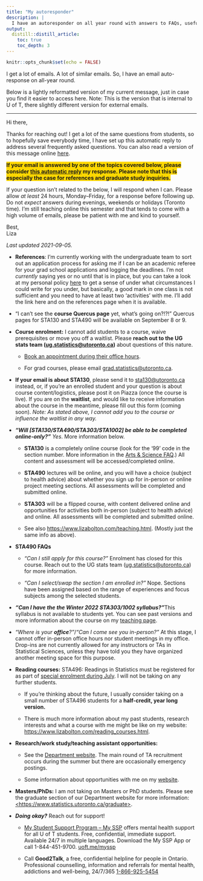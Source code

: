 ```yaml
---
title: "My autoresponder"
description: |
  I have an autoresponder on all year round with answers to FAQs, useful links, and more. You can check the latest version here. *Last updated: 2021-09-05*.
output: 
  distill::distill_article:
    toc: true
    toc_depth: 3
---
```


```r
knitr::opts_chunk$set(echo = FALSE)
```

I get a lot of emails. A lot of similar emails. So, I have an email auto-response on all-year round.

Below is a lightly reformatted version of my current message, just in case you find it easier to access here. Note: This is the version that is internal to U of T, there slightly different version for external emails.

------------------------------------------------------------------------

Hi there,

Thanks for reaching out! I get a lot of the same questions from students, so to hopefully save everybody time, I have set up this automatic reply to address several frequently asked questions. You can also read a version of this message online [here](https://www.lizabolton.com/autoresponder.html).

[**If your email is answered by one of the topics covered below, please consider [this automatic reply]{.ul} my response. Please note that this is especially the case for references and graduate study inquiries.**]{style="background-color: #FFD700"}

If your question isn't related to the below, I will respond when I can. Please allow *at least* 24 hours, Monday--Friday, for a response before following up. Do not *expect* answers during evenings, weekends or holidays (Toronto time). I'm still teaching online this semester and that tends to come with a high volume of emails, please be patient with me and kind to yourself.

Best, \
Liza

 _Last updated 2021-09-05._

-   **References**: I'm currently working with the undergraduate team to sort out an application process for asking me if I can be an academic referee for your grad school applications and logging the deadlines. I'm not *currently* saying yes or no until that is in place, but you can take a look at my personal policy [here](https://www.lizabolton.com/references.html) to get a sense of under what circumstances I could write for you under, but basically, a good mark in one class is not sufficient and you need to have at least two 'activities' with me. I'll add the link here and on the references page when it is available.

-   "I can't see the **course Quercus page** yet, what's going on?!?!" Quercus pages for STA130 and STA490 will be available on September 8 or 9.

-   **Course enrolment:** I cannot add students to a course, waive prerequisites or move you off a waitlist. Please **reach out to the UG stats team ([ug.statistics\@utoronto.ca](ug.statistics@utoronto.ca))** about questions of this nature.

    -   [Book an appointment during their office hours](https://outlook.office365.com/owa/calendar/DepartmentofStatisticalSciencesUndergraduate@utoronto.onmicrosoft.com/bookings/ "https://outlook.office365.com/owa/calendar/DepartmentofStatisticalSciencesUndergraduate@utoronto.onmicrosoft.com/bookings/").

    -   For grad courses, please email [grad.statistics\@utoronto.ca](mailto:grad.statistics@utoronto.ca).

-   **If your email is about STA130**, please send it to [sta130\@utoronto.ca](mailto:sta130@utoronto.ca) instead, or, if you're an enrolled student and your question is about course content/logistics, please post it on Piazza (once the course is live). If you are on the **waitlist**, and would like to receive information about the course in the meantime, please fill out this form (coming soon). _Note: As stated above, I cannot add you to the course or influence the waitlist in any way._

-   ***"**Will [STA130/STA490/STA303/STA1002] be able to be **completed online-only?"*** *Yes*. More information below.

    -   **STA130** is a completely online course (look for the '99' code in the section number. More information in the [Arts & Science FAQ](https://www.artsci.utoronto.ca/covid19-artsci-student-faqs "https://www.artsci.utoronto.ca/covid19-artsci-student-faqs").) All content and assessment will be accessed/completed online.

    -   **STA490** lectures will be online, and you will have a choice (subject to health advice) about whether you sign up for in-person or online project meeting sections. All assessments will be completed and submitted online.

    -   **STA303** will be a flipped course, with content delivered online and opportunities for activities both in-person (subject to health advice) and online. All assessments will be completed and submitted online.

    -   See also <https://www.lizabolton.com/teaching.html>. (Mostly just the same info as above).

-   **STA490 FAQs**

    -   *"Can I still apply for this course?"* Enrolment has closed for this course. Reach out to the UG stats team ([ug.statistics\@utoronto.ca](mailto:ug.statistics@utoronto.ca)) for more information.

    -   *"Can I select/swap the section I am enrolled in?"* Nope. Sections have been assigned based on the range of experiences and focus subjects among the selected students.

-   ***"**Can I have the the Winter 2022 **STA303/1002 syllabus?"***This syllabus is not available to students yet. You can see past versions and more information about the course on my [teaching page](https://www.lizabolton.com/teaching.html).

-   *"Where is your **office**?"*/*"Can I come see you in-person?"* At this stage, I cannot offer in-person office hours nor student meetings in my office. Drop-ins are not currently allowed for any instructors or TAs in Statistical Sciences, unless they have told you they have organized another meeting space for this purpose.

-   **Reading courses:** STA496: Readings in Statistics must be registered for as part of [special enrolment during July](https://utoronto.sharepoint.com/sites/ArtSci-STA/Undergrad/SitePages/Special-Enrolment-Courses--STA490Y1,-STA492H1-and-STA496H1-STA497H1.aspx "https://utoronto.sharepoint.com/sites/ArtSci-STA/Undergrad/SitePages/Special-Enrolment-Courses--STA490Y1,-STA492H1-and-STA496H1-STA497H1.aspx"). I will not be taking on any further students.

    -   If you're thinking about the future, I usually consider taking on a small number of STA496 students for a **half-credit, year long version.**

    -   There is much more information about my past students, research interests and what a course with me might be like on my website: <https://www.lizabolton.com/reading_courses.html>.

-   **Research/work study/teaching assistant opportunities:**

    -   See the [Department website](https://www.statistics.utoronto.ca/employment-opportunities/cupe-positions-unit-1 "https://www.statistics.utoronto.ca/employment-opportunities/cupe-positions-unit-1"). The main round of TA recruitment occurs during the summer but there are occasionally emergency postings.

    -   Some information about opportunities with me on my [website](https://www.lizabolton.com/opportunities.html).

-   **Masters/PhDs:** I am not taking on Masters or PhD students. Please see the graduate section of our Department website for more information: [<https://www.statistics.utoronto.ca/graduate>](https://www.statistics.utoronto.ca/graduate){.uri}.

```{=html}
<!-- -->
```
-   ***Doing okay?*** Reach out for support!

    -   [My Student Support Program -- My SSP](https://studentlife.utoronto.ca/hwc/myssp) offers mental health support for all U of T students. Free, confidential, immediate support. Available 24/7 in multiple languages. Download the My SSP App or call 1-844-451-9700. [[uoft.me/myssp]{.ul}](http://www.uoft.me/myssp)

    -   Call **Good2Talk**, a free, confidential helpline for people in Ontario. Professional counselling, information and referrals for mental health, addictions and well-being, 24/7/365 [[1-866-925-5454]{.ul}](tel:1-866-925-5454)
